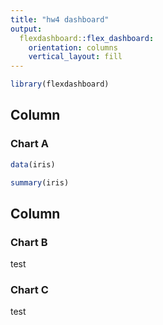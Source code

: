 ```yaml
---
title: "hw4 dashboard"
output: 
  flexdashboard::flex_dashboard:
    orientation: columns
    vertical_layout: fill
---
```


```r
library(flexdashboard)
```

Column {data-width=650}
-----------------------------------------------------------------------

### Chart A

```r

data(iris)

summary(iris)

```


Column {data-width=350}
-----------------------------------------------------------------------

### Chart B

test

### Chart C

test